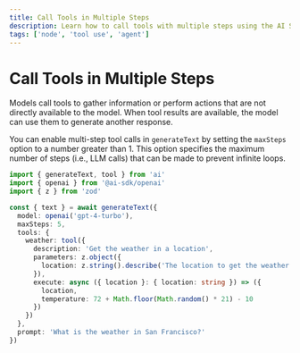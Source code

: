 ```yaml
---
title: Call Tools in Multiple Steps
description: Learn how to call tools with multiple steps using the AI SDK and Node
tags: ['node', 'tool use', 'agent']
---
```


# Call Tools in Multiple Steps

Models call tools to gather information or perform actions that are not directly available to the model.
When tool results are available, the model can use them to generate another response.

You can enable multi-step tool calls in `generateText` by setting the `maxSteps` option to
a number greater than 1.
This option specifies the maximum number of steps (i.e., LLM calls) that can be made to prevent infinite loops.

```ts highlight={"7"}
import { generateText, tool } from 'ai'
import { openai } from '@ai-sdk/openai'
import { z } from 'zod'

const { text } = await generateText({
  model: openai('gpt-4-turbo'),
  maxSteps: 5,
  tools: {
    weather: tool({
      description: 'Get the weather in a location',
      parameters: z.object({
        location: z.string().describe('The location to get the weather for')
      }),
      execute: async ({ location }: { location: string }) => ({
        location,
        temperature: 72 + Math.floor(Math.random() * 21) - 10
      })
    })
  },
  prompt: 'What is the weather in San Francisco?'
})
```
